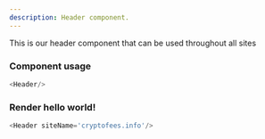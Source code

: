 ```yaml
---
description: Header component.
---
```



This is our header component that can be used throughout all sites

### Component usage
```js
<Header/>
```

### Render hello world!

```js live
<Header siteName='cryptofees.info'/>
```
